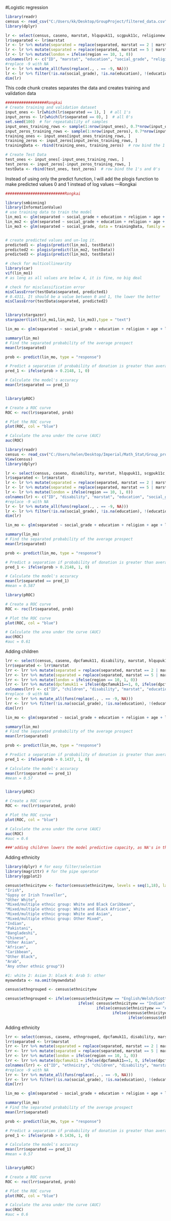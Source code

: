 #Logistic regression
```r
library(readr)
census <- read_csv("C:/Users/kk/Desktop/GroupProject/filtered_data.csv")
library(dplyr)

```


```r
lr <- select(census, caseno, marstat, hlqupuk11, scgpuk11c, religionew, age, region, disability)
lr$separated <- lr$marstat
lr <- lr %>% mutate(separated = replace(separated, marstat == 2 | marstat == 3, 0))
lr <- lr %>% mutate(separated = replace(separated, marstat == 5 | marstat == 4, 1))
lr <- lr %>% mutate(london = ifelse(region == 10, 1, 0))
colnames(lr) <- c("ID", "marstat", "education", "social_grade", "religion", "age", "region", "separated", "london")
#replace -9 with NA 
lr <- lr %>% mutate_all(funs(replace(., . == -9, NA)))
lr <- lr %>% filter(!is.na(social_grade), !is.na(education), !(education == 16), !is.na(religion))
dim(lr)

```

This code chunk creates separates the data and creates training and validation data

```r
##################Rongkai
# Create training and validation dataset
input_ones <- lr[which(lr$separated == 1), ]  # all 1's
input_zeros <- lr[which(lr$separated == 0), ]  # all 0's
set.seed(100)  # for repeatability of samples
input_ones_training_rows <- sample(1:nrow(input_ones), 0.7*nrow(input_ones))  # 1's for training
input_zeros_training_rows <- sample(1:nrow(input_zeros), 0.7*nrow(input_ones))  # 0's for training. Pick as many 0's as 1's
training_ones <- input_ones[input_ones_training_rows, ]  
training_zeros <- input_zeros[input_zeros_training_rows, ]
trainingData <- rbind(training_ones, training_zeros)  # row bind the 1's and 0's 

# Create Test Data
test_ones <- input_ones[-input_ones_training_rows, ]
test_zeros <- input_zeros[-input_zeros_training_rows, ]
testData <- rbind(test_ones, test_zeros)  # row bind the 1's and 0's 
```

Instead of using only the predict function, I will add the plogis function to make predicted values 0 and 1 instead of log values ---Rongkai

```r
##########################Rongkai

library(smbinning)
library(InformationValue)
# use training data to train the model
lin_mo1 <- glm(separated ~ social_grade + education + religion + age + london, data = trainingData, family = binomial(link = "logit"))
lin_mo2 <- glm(separated ~ social_grade + education + religion + age + london + disability, data = trainingData, family = binomial(link = "logit"))
lin_mo3 <- glm(separated ~ social_grade, data = trainingData, family = binomial(link = "logit"))


# create predicted values and un-log it.
predicted1 <- plogis(predict(lin_mo1, testData))
predicted2 <- plogis(predict(lin_mo2, testData))
predicted3 <- plogis(predict(lin_mo3, testData))

# check for multicollinearity
library(car)
vif(lin_mo1) 
# as long as all values are below 4, it is fine, no big deal

# check for misclassification error
misClassError(testData$separated, predicted1)
# 0.4311, It should be a value between 0 and 1, the lower the better
misClassError(testData$separated, predicted2)


library(stargazer)
stargazer(list(lin_mo1,lin_mo2, lin_mo3),type = "text")
```








```r
lin_mo <- glm(separated ~ social_grade + education + religion + age + london, data = census, family = binomial)

summary(lin_mo)
# Find the separated probability of the average prospect
mean(lr$separated)

prob <- predict(lin_mo, type = "response")

# Predict a separation if probability of donation is greater than average
pred_1 <- ifelse(prob > 0.2148, 1, 0)

# Calculate the model's accuracy
mean(lr$separated == pred_1)


library(pROC)

# Create a ROC curve
ROC <- roc(lr$separated, prob)

# Plot the ROC curve
plot(ROC, col = "blue")

# Calculate the area under the curve (AUC)
auc(ROC)

```


```r
library(readr)
census <- read_csv("C:/Users/helen/Desktop/Imperial/Math_Stat/Group_project_R/filtered data.csv")
View(census)
library(dplyr)

```

```r
lr <- select(census, caseno, disability, marstat, hlqupuk11, scgpuk11c, religionew, age, region)
lr$separated <- lr$marstat
lr <- lr %>% mutate(separated = replace(separated, marstat == 2 | marstat == 3, 0))
lr <- lr %>% mutate(separated = replace(separated, marstat == 5 | marstat == 4, 1))
lr <- lr %>% mutate(london = ifelse(region == 10, 1, 0))
colnames(lr) <- c("ID", "disability", "marstat", "education", "social_grade", "religion", "age", "region", "separated", "london")
#replace -9 with NA 
lr <- lr %>% mutate_all(funs(replace(., . == -9, NA)))
lr <- lr %>% filter(!is.na(social_grade), !is.na(education), !(education == 16), !is.na(religion))
dim(lr)

```



```r

lin_mo <- glm(separated ~ social_grade + education + religion + age + london + disability, data = lr, family = binomial)

summary(lin_mo)
# Find the separated probability of the average prospect
mean(lr$separated)

prob <- predict(lin_mo, type = "response")

# Predict a separation if probability of donation is greater than average
pred_1 <- ifelse(prob > 0.2148, 1, 0)

# Calculate the model's accuracy
mean(lr$separated == pred_1)
#mean = 0.587

library(pROC)

# Create a ROC curve
ROC <- roc(lr$separated, prob)

# Plot the ROC curve
plot(ROC, col = "blue")

# Calculate the area under the curve (AUC)
auc(ROC)
#auc = 0.61
```

Adding children 

```r

lrr <- select(census, caseno, dpcfamuk11, disability, marstat, hlqupuk11, scgpuk11c, religionew, age, region)
lrr$separated <- lrr$marstat
lrr <- lrr %>% mutate(separated = replace(separated, marstat == 2 | marstat == 3, 0))
lrr <- lrr %>% mutate(separated = replace(separated, marstat == 5 | marstat == 4, 1))
lrr <- lrr %>% mutate(london = ifelse(region == 10, 1, 0))
lrr <- lrr %>% mutate(dpcfamuk11 = ifelse(dpcfamuk11==1, 0, ifelse(dpcfamuk11==2|dpcfamuk11==3|dpcfamuk11==4|dpcfamuk11==5|dpcfamuk11==6|dpcfamuk11==7, 1, ifelse(dpcfamuk11==8|dpcfamuk11==9|dpcfamuk11==10|dpcfamuk11==11|dpcfamuk11==12|dpcfamuk11==13, 2, ifelse(dpcfamuk11==14|dpcfamuk11==15|dpcfamuk11==16|dpcfamuk11==17|dpcfamuk11==18|dpcfamuk11==19, 3, NA)))))
colnames(lrr) <- c("ID", "children", "disability", "marstat", "education", "social_grade", "religion", "age", "region", "separated", "london")
#replace -9 with NA 
lrr <- lrr %>% mutate_all(funs(replace(., . == -9, NA)))
lrr <- lrr %>% filter(!is.na(social_grade), !is.na(education), !(education == 16), !is.na(religion), !is.na(children))
dim(lrr)


```

```r
lin_mo <- glm(separated ~ social_grade + education + religion + age + london + disability + children, data = lrr, family = binomial)

summary(lin_mo)
# Find the separated probability of the average prospect
mean(lrr$separated)

prob <- predict(lin_mo, type = "response")

# Predict a separation if probability of donation is greater than average
pred_1 <- ifelse(prob > 0.1437, 1, 0)

# Calculate the model's accuracy
mean(lrr$separated == pred_1)
#mean = 0.57


library(pROC)

# Create a ROC curve
ROC <- roc(lrr$separated, prob)

# Plot the ROC curve
plot(ROC, col = "blue")

# Calculate the area under the curve (AUC)
auc(ROC)
#auc = 0.6

###'adding children lowers the model predictive capacity, as NA's in the children variable have a divorce rate of 80% and excluding them lowers the overall divorce rate average by 7%
```


Adding ethnicity

```r
library(dplyr) # for easy filter/selection
library(magrittr) # for the pipe operator
library(ggplot2)

census$ethnicityew <- factor(census$ethnicityew, levels = seq(1,18), labels = c("English/Welsh/Scottish/Northern Irish/British", 
"Irish", 
"Gypsy or Irish Traveller", 
"Other White", 
"Mixed/multiple ethnic group: White and Black Caribbean", 
"Mixed/multiple ethnic group: White and Black African", 
"Mixed/multiple ethnic group: White and Asian", 
"Mixed/multiple ethnic group: Other Mixed", 
"Indian", 
"Pakistani", 
"Bangladeshi", 
"Chinese", 
"Other Asian", 
"African", 
"Caribbean", 
"Other Black", 
"Arab", 
"Any other ethnic group"))

#1: white 2: Asian 3: black 4: Arab 5: other
myowndata <- na.omit(myowndata)

census$ethngrouped <- census$ethnicityew

census$ethngrouped <- ifelse(census$ethnicityew == "English/Welsh/Scottish/Northern Irish/British"  | census$ethnicityew == "Irish" | census$ethnicityew == "Gypsy or Irish Traveller"| census$ethnicityew == "Other White", 1, 
                                ifelse( census$ethnicityew == "Indian" | census$ethnicityew == "Pakistani"| census$ethnicityew == "Bangladeshi" | census$ethnicityew == "Chinese"| census$ethnicityew == "Other Asian", 2, 
                                        ifelse(census$ethnicityew == "African" | census$ethnicityew == "Caribbean"| census$ethnicityew == "Other Black", 3, 
                                               ifelse(census$ethnicityew == "Arab", 4, 
                                                      ifelse(census$ethnicityew == "other", "Any other ethnic group", 5)))))

```

Adding ethnicity

```r

lrr <- select(census, caseno, ethngrouped, dpcfamuk11, disability, marstat, hlqupuk11, scgpuk11c, religionew, age, region)
lrr$separated <- lrr$marstat
lrr <- lrr %>% mutate(separated = replace(separated, marstat == 2 | marstat == 3, 0))
lrr <- lrr %>% mutate(separated = replace(separated, marstat == 5 | marstat == 4, 1))
lrr <- lrr %>% mutate(london = ifelse(region == 10, 1, 0))
lrr <- lrr %>% mutate(dpcfamuk11 = ifelse(dpcfamuk11==1, 0, ifelse(dpcfamuk11==2|dpcfamuk11==3|dpcfamuk11==4|dpcfamuk11==5|dpcfamuk11==6|dpcfamuk11==7, 1, ifelse(dpcfamuk11==8|dpcfamuk11==9|dpcfamuk11==10|dpcfamuk11==11|dpcfamuk11==12|dpcfamuk11==13, 2, ifelse(dpcfamuk11==14|dpcfamuk11==15|dpcfamuk11==16|dpcfamuk11==17|dpcfamuk11==18|dpcfamuk11==19, 3, NA)))))
colnames(lrr) <- c("ID", "ethnicity", "children", "disability", "marstat", "education", "social_grade", "religion", "age", "region", "separated", "london")
#replace -9 with NA 
lrr <- lrr %>% mutate_all(funs(replace(., . == -9, NA)))
lrr <- lrr %>% filter(!is.na(social_grade), !is.na(education), !(education == 16), !is.na(religion), !is.na(children))
dim(lrr)

```

```r
lin_mo <- glm(separated ~ social_grade + education + religion + age + london + disability + children + ethnicity, data = lrr, family = binomial)

summary(lin_mo)
# Find the separated probability of the average prospect
mean(lrr$separated)

prob <- predict(lin_mo, type = "response")

# Predict a separation if probability of donation is greater than average
pred_1 <- ifelse(prob > 0.1436, 1, 0)

# Calculate the model's accuracy
mean(lrr$separated == pred_1)
#mean = 0.57


library(pROC)

# Create a ROC curve
ROC <- roc(lrr$separated, prob)

# Plot the ROC curve
plot(ROC, col = "blue")

# Calculate the area under the curve (AUC)
auc(ROC)
#auc = 0.6
```


